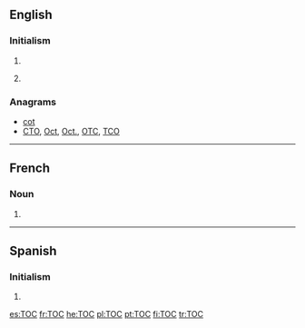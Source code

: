 {{also|toc|tóc|toć|tộc}}
==English==
{{wikipedia}}

===Initialism===
{{rfc-header|Initialism}}
{{en-initialism}}

# {{initialism of|table of contents|Table of Contents|lang=en}}
# {{context|British|rail transport|lang=en}} {{initialism of|[[train operating company]]|lang=en}}

===Anagrams===
* [[cot#English|cot]]
* [[CTO#English|CTO]], [[Oct#English|Oct]], [[Oct.#English|Oct.]], [[OTC#English|OTC]], [[TCO#English|TCO]]

----

==French==

===Noun===
{{fr-noun|m|TOC}}

# {{acronym of|trouble obsessionnel compulsif|lang=fr}}

----

==Spanish==

===Initialism===
{{rfc-header|Initialism}}
{{head|es|initialism}}

# {{initialism of|trastorno obsesivo-compulsivo|'''T'''rastorno '''o'''bsesivo-'''c'''ompulsivo|lang=es}}

[[es:TOC]]
[[fr:TOC]]
[[he:TOC]]
[[pl:TOC]]
[[pt:TOC]]
[[fi:TOC]]
[[tr:TOC]]